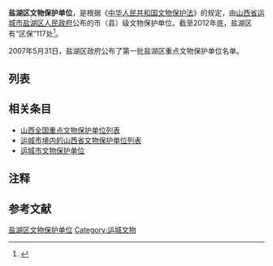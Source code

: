 '''盐湖区文物保护单位'''，是根据《[[中华人民共和国文物保护法|中华人民共和国文物保护法]]》的规定，由[[山西省|山西省]][[运城市|运城市]][[盐湖区|盐湖区]][[盐湖区人民政府|人民政府]]公布的市（县）级文物保护单位。截至2012年底，盐湖区有“区保”117处<ref>{{cite news|title=盐湖区召开2012年文物保护工作会议|url=http://www.yanhu.gov.cn/Detail/32/5401|accessdate=2013-11-09|newspaper=盐湖新闻|date=2012-12-27|deadurl=yes|archiveurl=https://web.archive.org/web/20131109064448/http://www.yanhu.gov.cn/Detail/32/5401|archivedate=2013年11月9日|df=}}</ref>。

2007年5月31日，盐湖区政府公布了第一批盐湖区重点文物保护单位名单。

==列表==
{{Expand list}}

==相关条目==
* [[山西全国重点文物保护单位列表|山西全国重点文物保护单位列表]]
* [[运城市境内的山西省文物保护单位列表|运城市境内的山西省文物保护单位列表]]
* [[运城市文物保护单位|运城市文物保护单位]]

==注释==
{{ReflistH}}
{{NoteFoot}}
{{ReflistF}}

==参考文献==
{{Reflist}}

{{山西文保}}
[[Category:盐湖区文物保护单位|]]
[[Category:运城文物|Category:运城文物]]